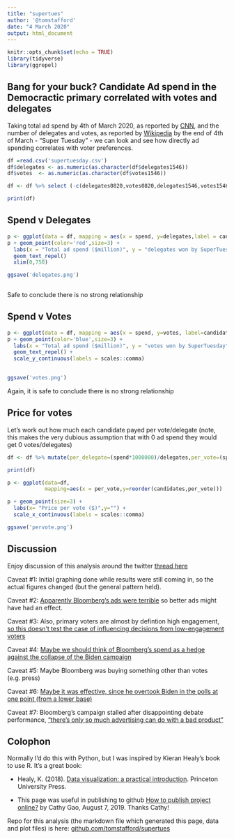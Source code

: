 ```yaml
---
title: "supertues"
author: '@tomstafford'
date: "4 March 2020"
output: html_document
---
```


```r
knitr::opts_chunk$set(echo = TRUE)
library(tidyverse)
library(ggrepel)
```

## Bang for your buck? Candidate Ad spend in the Democractic primary correlated with votes and delegates

Taking total ad spend by 4th of March 2020, as reported by [CNN](https://edition.cnn.com/2020/03/02/politics/super-tuesday-ad-spending/index.html), and the number of delegates and votes, as reported by [Wikipedia](https://en.wikipedia.org/wiki/Results_of_the_2020_Democratic_Party_presidential_primaries#Super_Tuesday) by the end of 4th of March - "Super Tuesday" - we can look and see how directly ad spending correlates with voter preferences.


```r

df =read.csv('supertuesday.csv')
df$delegates <- as.numeric(as.character(df$delegates1546))
df$votes  <- as.numeric(as.character(df$votes1546))

df <- df %>% select (-c(delegates0820,votes0820,delegates1546,votes1546))

print(df)
```

## Spend v Delegates

```r

p <- ggplot(data = df, mapping = aes(x = spend, y=delegates,label = candidates))
p + geom_point(color='red',size=3) +
  labs(x = "Total ad spend ($million)", y = "delegates won by SuperTuesday") + 
  geom_text_repel()
  xlim(0,750)

ggsave('delegates.png')    
  

```

Safe to conclude there is no strong relationship

## Spend v Votes


```r


p <- ggplot(data = df, mapping = aes(x = spend, y=votes, label=candidates))
p + geom_point(color='blue',size=3) +
  labs(x = "Total ad spend ($million)", y = "votes won by SuperTuesday") +
  geom_text_repel() +
  scale_y_continuous(labels = scales::comma)

  
ggsave('votes.png')  

```

Again, it is safe to conclude there is no strong relationship

## Price for votes

Let's work out how much each candidate payed per vote/delegate (note, this makes the very dubious assumption that with 0 ad spend they would get 0 votes/delegates)

```r

df <- df %>% mutate(per_delegate=(spend*1000000)/delegates,per_vote=(spend*1000000)/votes) %>% drop_na()

print(df)

p <- ggplot(data=df,
            mapping=aes(x = per_vote,y=reorder(candidates,per_vote)))

p + geom_point(size=3) +
  labs(x= "Price per vote ($)",y="") +
  scale_x_continuous(labels = scales::comma)

ggsave('pervote.png')

```

## Discussion

Enjoy discussion of this analysis around the twitter [thread here](https://twitter.com/tomstafford/status/1235136079226966016)

Caveat #1: Initial graphing done while results were still coming in, so the actual figures changed (but the general pattern held).

Caveat #2: [Apparently Bloomberg's ads were terrible](https://twitter.com/broonstunes/status/1235209867079626753) so better ads might have had an effect.

Caveat #3: Also, primary voters are almost by defintion high engagement, [so this doesn't test the case of influencing decisions from low-engagement voters](https://twitter.com/broonstunes/status/1235209867079626753)

Caveat #4: [Maybe we should think of Bloomberg's spend as a hedge against the collapse of the Biden campaign](https://twitter.com/PavelDAtanasov/status/1235224962920828929)

Caveat #5: Maybe Bloomberg was buying something other than votes (e.g. press)

Caveat #6: [Maybe it was effective, since he overtook Biden in the polls at one point (from a lower base)](https://twitter.com/mathewe/status/1235168728062529536)

Caveat #7: Bloomberg's campaign stalled after disappointing debate performance, ["there's only so much advertising can do with a bad product"](https://twitter.com/mathewe/status/1235168728062529536)

## Colophon

Normally I'd do this with Python, but I was inspired by Kieran Healy's book to use R. It's a great book:

* Healy, K. (2018). [Data visualization: a practical introduction](https://socviz.co/). Princeton University Press.

* This page was useful in publishing to github [How to publish project online?](https://rpubs.com/cathydatascience/518692) by Cathy Gao, August 7, 2019. Thanks Cathy!

Repo for this analysis (the markdown file which generated this page, data and plot files) is here: [github.com/tomstafford/supertues](github.com/tomstafford/supertues)



